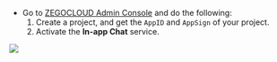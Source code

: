 - Go to [ZEGOCLOUD Admin Console](https://console.zegocloud.com/) and do the following:
  1.  Create a project, and get the `AppID` and `AppSign` of your project. 
  2.  Activate the **In-app Chat** service.

<Frame width="auto" height="auto" caption="">
  <img src="https://storage.zego.im/sdk-doc/Pics/InappChat/ActivateZIMinConsole2.png" />
</Frame>














